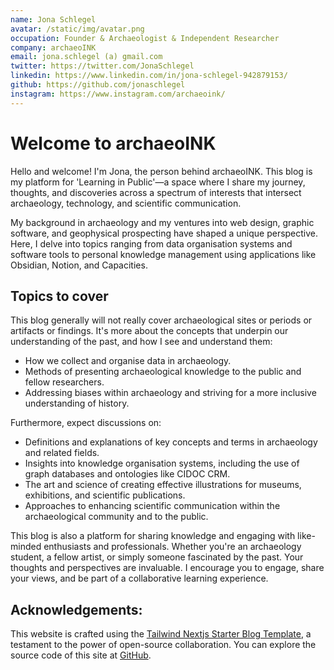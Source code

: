 ```yaml
---
name: Jona Schlegel
avatar: /static/img/avatar.png
occupation: Founder & Archaeologist & Independent Researcher
company: archaeoINK
email: jona.schlegel (a) gmail.com
twitter: https://twitter.com/JonaSchlegel
linkedin: https://www.linkedin.com/in/jona-schlegel-942879153/
github: https://github.com/jonaschlegel
instagram: https://www.instagram.com/archaeoink/
---
```


# Welcome to archaeoINK

Hello and welcome! I'm Jona, the person behind archaeoINK. This blog is my platform for 'Learning in Public'—a space where I share my journey, thoughts, and discoveries across a spectrum of interests that intersect archaeology, technology, and scientific communication.

My background in archaeology and my ventures into web design, graphic software, and geophysical prospecting have shaped a unique perspective. Here, I delve into topics ranging from data organisation systems and software tools to personal knowledge management using applications like Obsidian, Notion, and Capacities.

## Topics to cover

This blog generally will not really cover archaeological sites or periods or artifacts or findings. It's more about the concepts that underpin our understanding of the past, and how I see and understand them:

- How we collect and organise data in archaeology.
- Methods of presenting archaeological knowledge to the public and fellow researchers.
- Addressing biases within archaeology and striving for a more inclusive understanding of history.

Furthermore, expect discussions on:

- Definitions and explanations of key concepts and terms in archaeology and related fields.
- Insights into knowledge organisation systems, including the use of graph databases and ontologies like CIDOC CRM.
- The art and science of creating effective illustrations for museums, exhibitions, and scientific publications.
- Approaches to enhancing scientific communication within the archaeological community and to the public.

This blog is also a platform for sharing knowledge and engaging with like-minded enthusiasts and professionals. Whether you're an archaeology student, a fellow artist, or simply someone fascinated by the past. Your thoughts and perspectives are invaluable. I encourage you to engage, share your views, and be part of a collaborative learning experience.

## Acknowledgements:

This website is crafted using the [Tailwind Nextjs Starter Blog Template](https://github.com/timlrx/tailwind-nextjs-starter-blog), a testament to the power of open-source collaboration. You can explore the source code of this site at [GitHub](https://github.com/jonaschlegel/archaeoINK-blog).
